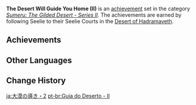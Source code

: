 {{Achievement Set Infobox
|primogems    = {{Achievement/Primogems|The Desert Will Guide You Home (II)}}
|total        = {{Achievement/Total|The Desert Will Guide You Home (II)}}
|category     = Sumeru: The Gilded Desert - Series II
}}
'''The Desert Will Guide You Home (II)''' is an [[achievement]] set in the category ''[[Sumeru: The Gilded Desert - Series II]]''. The achievements are earned by following Seelie to their Seelie Courts in the [[Desert of Hadramaveth]].

==Achievements==
{{Achievements by Category Table|The Desert Will Guide You Home (II)}}
<!--
==Notes==

==Trivia==
-->
==Other Languages==
{{Other Languages
|en      = The Desert Will Guide You Home (II)
|zhs     = 大漠引路人・其二
|zhs_rm  = Dàmò Yǐnlù-rén - Qí Èr
|zht     = 大漠引路人・其二
|zht_rm  = Dàmò Yǐnlù-rén - Qí Èr
|zh_tl   = 
|ja      = 大漠の導き・2
|ja_rm   = Daibaku no Michibiki - Ni{{Assumed}}
|ja_tl   = 
|ko      = 사막의 길잡이・두 번째
|ko_rm   = Samak-ui Giljabi - Du Beonjjae
|ko_tl   = Guide of the Desert - Second
|es      = Guía del desierto (II)
|es_tl   = Guide of the Desert (II)
|fr      = {{MC|m=Guidé|f=Guidée}} par le désert (2)
|fr_tl   = Guided by the Desert (2)
|ru      = Пустыня укажет тебе путь II
|ru_tl   = The Desert Will Show You The Path II
|th      = ไกด์นำทางกลางทะเลทราย - ตอนที่ 2
|th_rm   = 
|th_tl   = 
|vi      = Người Dẫn Đường Đại Mạc II
|vi_tl   = 
|de      = Wegweiser der Wüste II
|de_tl   = Guide of the Desert II
|id      = Padang Pasir Mengantarmu Kembali (II)
|id_tl   = The Desert Brings You Back (II)
|pt      = Guia do Deserto - II
|pt_tl   = 
|tr      = Çöl Seni Eve Götürecek (II)
|tr_tl   = Desert Will Bring You Home (II)
|it      = Guida del deserto (II)
|it_tl   = Guide of the Desert (II)
}}

==Change History==
{{Change History|3.4}}
<!--
==References==
{{Reflist}}
-->

[[ja:大漠の導き・2]]
[[pt-br:Guia do Deserto - II]]